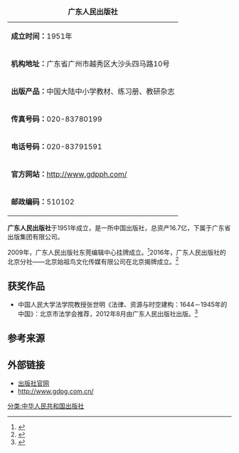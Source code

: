 {| class="infobox" style="font-size:85%;"
|+'''广东人民出版社'''
|'''成立时间：'''1951年
|-
|'''机构地址：'''广东省广州市越秀区大沙头四马路10号
|-
|'''出版产品：'''中国大陆中小学教材、练习册、教研杂志
|-
|'''传真号码：'''020-83780199
|-
|'''电话号码：'''020-83791591
|-
|'''官方网站：'''http://www.gdpph.com/ {{Wayback|url=http://gdpph.com/ |date=20170503125457 }}
|-
|'''邮政编码：'''510102
|}
'''广东人民出版社'''于1951年成立，是一所中国出版社，总资产16.7亿，下属于广东省出版集团有限公司。

2009年，广东人民出版社东莞编辑中心挂牌成立。<ref>{{Cite news|url=http://finance.qq.com/a/20091229/002556.htm|title=广东人民出版社在莞设编辑中心|website=腾讯财经|accessdate=2017-03-11|archive-date=2017-03-12|archive-url=https://web.archive.org/web/20170312075240/http://finance.qq.com/a/20091229/002556.htm|dead-url=no}}</ref>2016年，广东人民出版社的北京分社——北京始祖鸟文化传媒有限公司在北京揭牌成立。<ref>{{cite news|author1=王志艳|url=http://news.xinhuanet.com/book/2016-08/11/c_129222215.htm|title=广东人民出版社旗下北京始祖鸟正式揭牌成立|work=新华网|accessdate=2017-03-11|archive-date=2017-03-12|archive-url=https://web.archive.org/web/20170312070257/http://news.xinhuanet.com/book/2016-08/11/c_129222215.htm|dead-url=no}}</ref>

== 获奖作品 ==
* 中国人民大学法学院教授张世明《法律、资源与时空建构：1644－1945年的中国》：北京市法学会推荐，2012年8月由广东人民出版社出版。<ref>{{cite web|title=第三届“中国法学优秀成果奖”获奖名单公告|url=http://www.fxcxw.org/index.php/Home/Duzhe/artIndex/id/9040.html|website=中国法学创新网|publisher=中国法学会法治研究所|accessdate=2017-03-11}}{{Dead link|date=2019年12月 |bot=InternetArchiveBot |fix-attempted=yes }}</ref>

== 参考来源 ==
{{Reflist|2}}

== 外部链接 ==
* [https://web.archive.org/web/20110321152747/http://www.gdpph.com/ 出版社官网]
* http://www.gdpg.com.cn/ {{Wayback|url=http://www.gdpg.com.cn/ |date=20170313092042 }}
{{人民出版社}}

[[分类:中华人民共和国出版社|分类:中华人民共和国出版社]]